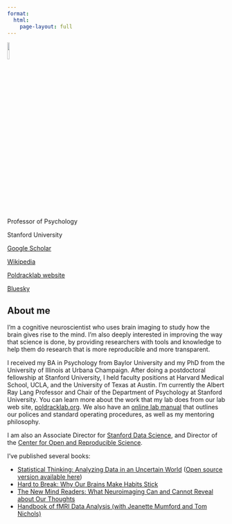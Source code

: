 ```yaml
---
format:
  html:
    page-layout: full
---
```



:::: {.grid}

::: {.g-col-4}
![](https://profiles.stanford.edu/proxy/api/cap/profiles/61598/resources/profilephoto/350x350.1509537897044.jpg){.roundedimg .absolute height=10%}

<div class='centered'>

Professor of Psychology

Stanford University

[Google Scholar](https://scholar.google.com/citations?user=RbmLvDIAAAAJ&hl=en)

[Wikipedia](https://en.wikipedia.org/wiki/Russell_Poldrack)

[Poldracklab website](http://www.poldracklab.org)

[Bluesky](https://bsky.app/profile/russpoldrack.bsky.social)

</div>

:::

::: {.g-col-8}
## About me

I'm a cognitive neuroscientist who uses brain imaging to study how the brain gives rise to the mind.  I'm also deeply interested in improving the way that science is done, by providing researchers with tools and knowledge to help them do research that is more reproducible and more transparent.

I received my BA in Psychology from Baylor University and my PhD from the University of Illinois at Urbana Champaign.  After doing a postdoctoral fellowship at Stanford University, I held faculty positions at Harvard Medical School, UCLA, and the University of Texas at Austin.  I'm currently the Albert Ray Lang Professor and Chair of the Department of Psychology at Stanford University.  You can learn more about the work that my lab does from our lab web site, [poldracklab.org](https://www.poldracklab.org).  We also have an [online lab manual](https://poldracklab.github.io) that outlines our polices and standard operating procedures, as well as my mentoring philosophy.

I am also an Associate Director for [Stanford Data Science](https://datascience.stanford.edu/), and Director of the [Center for Open and Reproducible Science](https://cores.stanford.edu/). 

I've published several books:

- [Statistical Thinking: Analyzing Data in an Uncertain World](https://press.princeton.edu/books/hardcover/9780691250939/statistical-thinking) ([Open source version available here](https://statsthinking21.org/))
- [Hard to Break: Why Our Brains Make Habits Stick](https://press.princeton.edu/books/hardcover/9780691194325/hard-to-break)
- [The New Mind Readers: What Neuroimaging Can and Cannot Reveal about Our Thoughts](https://press.princeton.edu/books/hardcover/9780691178615/the-new-mind-readers)
- [Handbook of fMRI Data Analysis (with Jeanette Mumford and Tom Nichols)](https://sites.google.com/site/fmridataanalysis/home)

:::

::::
